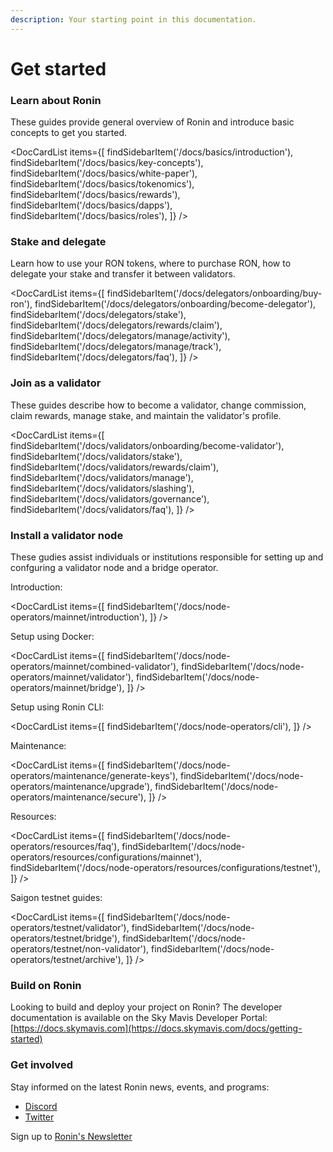 ```yaml
---
description: Your starting point in this documentation.
---
```



# Get started

### Learn about Ronin
These guides provide general overview of Ronin and
introduce basic concepts to get you started.

<DocCardList items={[ 
    findSidebarItem('/docs/basics/introduction'),
    findSidebarItem('/docs/basics/key-concepts'),
    findSidebarItem('/docs/basics/white-paper'),
    findSidebarItem('/docs/basics/tokenomics'),
    findSidebarItem('/docs/basics/rewards'),
    findSidebarItem('/docs/basics/dapps'),
    findSidebarItem('/docs/basics/roles'),
    ]} />

### Stake and delegate
Learn how to use your RON tokens, where to purchase RON, 
how to delegate your stake and transfer it between validators.

<DocCardList items={[ 
    findSidebarItem('/docs/delegators/onboarding/buy-ron'),
    findSidebarItem('/docs/delegators/onboarding/become-delegator'),
    findSidebarItem('/docs/delegators/stake'),
    findSidebarItem('/docs/delegators/rewards/claim'),
    findSidebarItem('/docs/delegators/manage/activity'),
    findSidebarItem('/docs/delegators/manage/track'),
    findSidebarItem('/docs/delegators/faq'),
    ]} />

### Join as a validator 
These guides describe how to become a validator, change commission,
claim rewards, manage stake, and maintain the validator's profile.

<DocCardList items={[ 
    findSidebarItem('/docs/validators/onboarding/become-validator'),
    findSidebarItem('/docs/validators/stake'),
    findSidebarItem('/docs/validators/rewards/claim'),
    findSidebarItem('/docs/validators/manage'),
    findSidebarItem('/docs/validators/slashing'),
    findSidebarItem('/docs/validators/governance'),
    findSidebarItem('/docs/validators/faq'),
    ]} />

### Install a validator node 
These gudies assist individuals or institutions responsible
for setting up and confguring a validator node and a bridge operator.

Introduction:

<DocCardList items={[
    findSidebarItem('/docs/node-operators/mainnet/introduction'),
    ]} />

Setup using Docker:

<DocCardList items={[
    findSidebarItem('/docs/node-operators/mainnet/combined-validator'),
    findSidebarItem('/docs/node-operators/mainnet/validator'),
    findSidebarItem('/docs/node-operators/mainnet/bridge'),
    ]} />

Setup using Ronin CLI:

<DocCardList items={[
    findSidebarItem('/docs/node-operators/cli'),
    ]} />

Maintenance:

<DocCardList items={[
    findSidebarItem('/docs/node-operators/maintenance/generate-keys'),
    findSidebarItem('/docs/node-operators/maintenance/upgrade'),
    findSidebarItem('/docs/node-operators/maintenance/secure'),
    ]} />

Resources:

<DocCardList items={[
    findSidebarItem('/docs/node-operators/resources/faq'),
    findSidebarItem('/docs/node-operators/resources/configurations/mainnet'),
    findSidebarItem('/docs/node-operators/resources/configurations/testnet'),
    ]} />

Saigon testnet guides:

<DocCardList items={[
    findSidebarItem('/docs/node-operators/testnet/validator'),
    findSidebarItem('/docs/node-operators/testnet/bridge'),
    findSidebarItem('/docs/node-operators/testnet/non-validator'),
    findSidebarItem('/docs/node-operators/testnet/archive'),
    ]} />

### Build on Ronin
Looking to build and deploy your project on Ronin? The developer
documentation is available on the Sky Mavis Developer Portal:
[https://docs.skymavis.com](https://docs.skymavis.com/docs/getting-started)

### Get involved
Stay informed on the latest Ronin news, events, and programs:

* [Discord](https://discord.gg/P5GgF7SK)
* [Twitter](https://twitter.com/ronin_network)

Sign up to [Ronin's Newsletter](https://roninblockchain.substack.com/)
